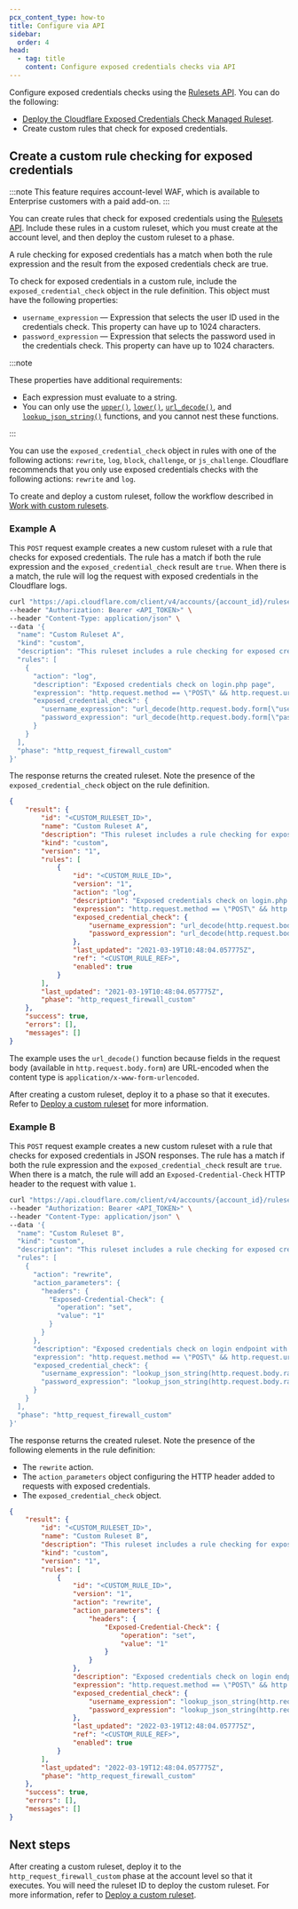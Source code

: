 ```yaml
---
pcx_content_type: how-to
title: Configure via API
sidebar:
  order: 4
head:
  - tag: title
    content: Configure exposed credentials checks via API
---
```



Configure exposed credentials checks using the [Rulesets API](/ruleset-engine/rulesets-api/). You can do the following:

- [Deploy the Cloudflare Exposed Credentials Check Managed Ruleset](/waf/managed-rules/reference/exposed-credentials-check/#configure-via-api).
- Create custom rules that check for exposed credentials.

<Render file="leaked-credentials-recommend-detection" />

## Create a custom rule checking for exposed credentials

:::note
This feature requires account-level WAF, which is available to Enterprise customers with a paid add-on.
:::

You can create rules that check for exposed credentials using the [Rulesets API](/ruleset-engine/rulesets-api/). Include these rules in a custom ruleset, which you must create at the account level, and then deploy the custom ruleset to a phase.

A rule checking for exposed credentials has a match when both the rule expression and the result from the exposed credentials check are true.

To check for exposed credentials in a custom rule, include the `exposed_credential_check` object in the rule definition. This object must have the following properties:

- `username_expression` — Expression that selects the user ID used in the credentials check. This property can have up to 1024 characters.
- `password_expression` — Expression that selects the password used in the credentials check. This property can have up to 1024 characters.

:::note

These properties have additional requirements:

- Each expression must evaluate to a string.
- You can only use the [`upper()`](/ruleset-engine/rules-language/functions/#upper), [`lower()`](/ruleset-engine/rules-language/functions/#lower), [`url_decode()`](/ruleset-engine/rules-language/functions/#url_decode), and [`lookup_json_string()`](/ruleset-engine/rules-language/functions/#lookup_json_string) functions, and you cannot nest these functions.

:::

You can use the `exposed_credential_check` object in rules with one of the following actions: `rewrite`, `log`, `block`, `challenge`, or `js_challenge`. Cloudflare recommends that you only use exposed credentials checks with the following actions: `rewrite` and `log`.

To create and deploy a custom ruleset, follow the workflow described in [Work with custom rulesets](/ruleset-engine/custom-rulesets/).

### Example A

This `POST` request example creates a new custom ruleset with a rule that checks for exposed credentials. The rule has a match if both the rule expression and the `exposed_credential_check` result are `true`. When there is a match, the rule will log the request with exposed credentials in the Cloudflare logs.

```bash
curl "https://api.cloudflare.com/client/v4/accounts/{account_id}/rulesets" \
--header "Authorization: Bearer <API_TOKEN>" \
--header "Content-Type: application/json" \
--data '{
  "name": "Custom Ruleset A",
  "kind": "custom",
  "description": "This ruleset includes a rule checking for exposed credentials.",
  "rules": [
    {
      "action": "log",
      "description": "Exposed credentials check on login.php page",
      "expression": "http.request.method == \"POST\" && http.request.uri == \"/login.php\"",
      "exposed_credential_check": {
        "username_expression": "url_decode(http.request.body.form[\"username\"][0])",
        "password_expression": "url_decode(http.request.body.form[\"password\"][0])"
      }
    }
  ],
  "phase": "http_request_firewall_custom"
}'
```

The response returns the created ruleset. Note the presence of the `exposed_credential_check` object on the rule definition.

```json null {15-18}
{
	"result": {
		"id": "<CUSTOM_RULESET_ID>",
		"name": "Custom Ruleset A",
		"description": "This ruleset includes a rule checking for exposed credentials.",
		"kind": "custom",
		"version": "1",
		"rules": [
			{
				"id": "<CUSTOM_RULE_ID>",
				"version": "1",
				"action": "log",
				"description": "Exposed credentials check on login.php page",
				"expression": "http.request.method == \"POST\" && http.request.uri == \"/login.php\"",
				"exposed_credential_check": {
					"username_expression": "url_decode(http.request.body.form[\"username\"][0])",
					"password_expression": "url_decode(http.request.body.form[\"password\"][0])"
				},
				"last_updated": "2021-03-19T10:48:04.057775Z",
				"ref": "<CUSTOM_RULE_REF>",
				"enabled": true
			}
		],
		"last_updated": "2021-03-19T10:48:04.057775Z",
		"phase": "http_request_firewall_custom"
	},
	"success": true,
	"errors": [],
	"messages": []
}
```

The example uses the `url_decode()` function because fields in the request body (available in `http.request.body.form`) are URL-encoded when the content type is `application/x-www-form-urlencoded`.

After creating a custom ruleset, deploy it to a phase so that it executes. Refer to [Deploy a custom ruleset](/ruleset-engine/custom-rulesets/deploy-custom-ruleset/) for more information.

### Example B

This `POST` request example creates a new custom ruleset with a rule that checks for exposed credentials in JSON responses. The rule has a match if both the rule expression and the `exposed_credential_check` result are `true`. When there is a match, the rule will add an `Exposed-Credential-Check` HTTP header to the request with value `1`.

```bash
curl "https://api.cloudflare.com/client/v4/accounts/{account_id}/rulesets" \
--header "Authorization: Bearer <API_TOKEN>" \
--header "Content-Type: application/json" \
--data '{
  "name": "Custom Ruleset B",
  "kind": "custom",
  "description": "This ruleset includes a rule checking for exposed credentials.",
  "rules": [
    {
      "action": "rewrite",
      "action_parameters": {
        "headers": {
          "Exposed-Credential-Check": {
            "operation": "set",
            "value": "1"
          }
        }
      },
      "description": "Exposed credentials check on login endpoint with JSON body",
      "expression": "http.request.method == \"POST\" && http.request.uri == \"/login.php\" && any(http.request.headers[\"content-type\"][*] == \"application/json\")",
      "exposed_credential_check": {
        "username_expression": "lookup_json_string(http.request.body.raw, \"username\")",
        "password_expression": "lookup_json_string(http.request.body.raw, \"password\")"
      }
    }
  ],
  "phase": "http_request_firewall_custom"
}'
```

The response returns the created ruleset. Note the presence of the following elements in the rule definition:

- The `rewrite` action.
- The `action_parameters` object configuring the HTTP header added to requests with exposed credentials.
- The `exposed_credential_check` object.

```json null {12-20,23-26}
{
	"result": {
		"id": "<CUSTOM_RULESET_ID>",
		"name": "Custom Ruleset B",
		"description": "This ruleset includes a rule checking for exposed credentials.",
		"kind": "custom",
		"version": "1",
		"rules": [
			{
				"id": "<CUSTOM_RULE_ID>",
				"version": "1",
				"action": "rewrite",
				"action_parameters": {
					"headers": {
						"Exposed-Credential-Check": {
							"operation": "set",
							"value": "1"
						}
					}
				},
				"description": "Exposed credentials check on login endpoint with JSON body",
				"expression": "http.request.method == \"POST\" && http.request.uri == \"/login.php\" && any(http.request.headers[\"content-type\"][*] == \"application/json\")",
				"exposed_credential_check": {
					"username_expression": "lookup_json_string(http.request.body.raw, \"username\")",
					"password_expression": "lookup_json_string(http.request.body.raw, \"password\")"
				},
				"last_updated": "2022-03-19T12:48:04.057775Z",
				"ref": "<CUSTOM_RULE_REF>",
				"enabled": true
			}
		],
		"last_updated": "2022-03-19T12:48:04.057775Z",
		"phase": "http_request_firewall_custom"
	},
	"success": true,
	"errors": [],
	"messages": []
}
```

## Next steps

After creating a custom ruleset, deploy it to the `http_request_firewall_custom` phase at the account level so that it executes. You will need the ruleset ID to deploy the custom ruleset. For more information, refer to [Deploy a custom ruleset](/ruleset-engine/custom-rulesets/deploy-custom-ruleset/).
